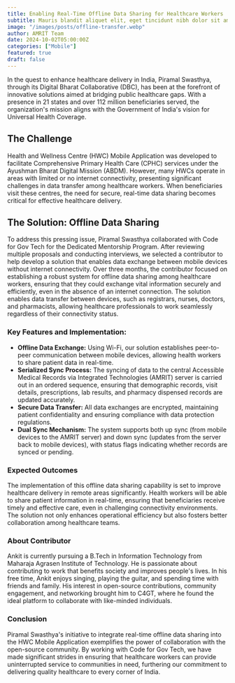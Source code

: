 ```yaml
---
title: Enabling Real-Time Offline Data Sharing for Healthcare Workers
subtitle: Mauris blandit aliquet elit, eget tincidunt nibh dolor sit amet,
image: "/images/posts/offline-transfer.webp"
author: AMRIT Team
date: 2024-10-02T05:00:00Z
categories: ["Mobile"]
featured: true
draft: false
---
```


In the quest to enhance healthcare delivery in India, Piramal Swasthya, through its Digital Bharat Collaborative (DBC), has been at the forefront of innovative solutions aimed at bridging public healthcare gaps. With a presence in 21 states and over 112 million beneficiaries served, the organization's mission aligns with the Government of India's vision for Universal Health Coverage.

<strong>
<h2>The Challenge</h2>
</strong>

Health and Wellness Centre (HWC) Mobile Application was developed to facilitate Comprehensive Primary Health Care (CPHC) services under the Ayushman Bharat Digital Mission (ABDM). However, many HWCs operate in areas with limited or no internet connectivity, presenting significant challenges in data transfer among healthcare workers. When beneficiaries visit these centres, the need for secure, real-time data sharing becomes critical for effective healthcare delivery.

<strong><h2>The Solution:  Offline Data Sharing</h2></strong>

To address this pressing issue, Piramal Swasthya collaborated with Code for Gov Tech for the Dedicated Mentorship Program. After reviewing multiple proposals and conducting interviews, we selected a contributor to help develop a solution that enables data exchange between mobile devices without internet connectivity.
Over three months, the contributor focused on establishing a robust system for offline data sharing among healthcare workers, ensuring that they could exchange vital information securely and efficiently, even in the absence of an internet connection. The solution enables data transfer between devices, such as registrars, nurses, doctors, and pharmacists, allowing healthcare professionals to work seamlessly regardless of their connectivity status.

<h3>Key Features and Implementation:</h3>

<ul>
  <li>
    <strong>Offline Data Exchange:</strong> Using Wi-Fi, our solution establishes peer-to-peer communication between mobile devices, allowing health workers to share patient data in real-time.
  </li>
  <li>
    <strong>Serialized Sync Process:</strong> The syncing of data to the central Accessible Medical Records via Integrated Technologies (AMRIT) server is carried out in an ordered sequence, ensuring that demographic records, visit details, prescriptions, lab results, and pharmacy dispensed records are updated accurately.
  </li>
  <li>
    <strong>Secure Data Transfer:</strong> All data exchanges are encrypted, maintaining patient confidentiality and ensuring compliance with data protection regulations.
  </li>
  <li>
    <strong>Dual Sync Mechanism:</strong> The system supports both up sync (from mobile devices to the AMRIT server) and down sync (updates from the server back to mobile devices), with status flags indicating whether records are synced or pending.
  </li>
</ul>

<h3>Expected Outcomes</h3>

The implementation of this offline data sharing capability is set to improve healthcare delivery in remote areas significantly. Health workers will be able to share patient information in real-time, ensuring that beneficiaries receive timely and effective care, even in challenging connectivity environments. The solution not only enhances operational efficiency but also fosters better collaboration among healthcare teams.

<h3>About Contributor</h3>

Ankit is currently pursuing a B.Tech in Information Technology from Maharaja Agrasen Institute of Technology. He is passionate about contributing to work that benefits society and improves people's lives. In his free time, Ankit enjoys singing, playing the guitar, and spending time with friends and family. His interest in open-source contributions, community engagement, and networking brought him to C4GT, where he found the ideal platform to collaborate with like-minded individuals.

<h3>Conclusion</h3>

Piramal Swasthya's initiative to integrate real-time offline data sharing into the HWC Mobile Application exemplifies the power of collaboration with the open-source community. By working with Code for Gov Tech, we have made significant strides in ensuring that healthcare workers can provide uninterrupted service to communities in need, furthering our commitment to delivering quality healthcare to every corner of India.
